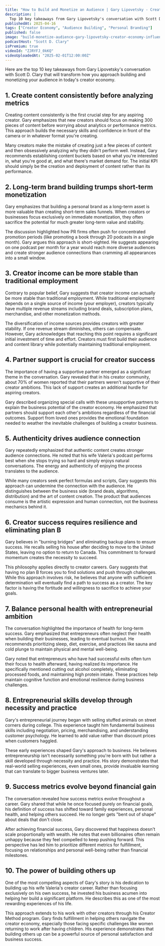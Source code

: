 ```yaml
---
title: "How to Build and Monetize an Audience | Gary Lipovetsky - Creator Economy & Influencer Expert"
description: |
  Top 10 key takeaways from Gary Lipovetsky's conversation with Scott D. Clary that will transform how you approach building and monetizing your audience in today's creator economy.
publishedAt: 2025-04-16
tags: ["Creator Economy", "Audience Building", "Personal Branding"]
published: false
image: "build-monetize-audience-gary-lipovetsky-creator-economy-influencer-expert.jpg"
podcastHost: "Scott D. Clary"
isPremium: true
videoId: "ZJRYFJ_0kKQ"
videoUploadedAt: "2025-02-01T12:00:00Z"
---
```



<PodcastSummaryPageLayout frontmatter={frontmatter}>

Here are the top 10 key takeaways from Gary Lipovetsky's conversation with Scott D. Clary that will transform how you approach building and monetizing your audience in today's creator economy.

## 1. Create content consistently before analyzing metrics

Creating content consistently is the first crucial step for any aspiring creator. Gary emphasizes that new creators should focus on making 300 pieces of content before worrying about analytics or performance metrics. This approach builds the necessary skills and confidence in front of the camera or in whatever format you're creating.

Many creators make the mistake of creating just a few pieces of content and then obsessively analyzing why they didn't perform well. Instead, Gary recommends establishing content buckets based on what you're interested in, what you're good at, and what there's market demand for. The initial KPI should simply be the creation and deployment of content rather than its performance.

## 2. Long-term brand building trumps short-term monetization

Gary emphasizes that building a personal brand as a long-term asset is more valuable than creating short-term sales funnels. When creators or businesses focus exclusively on immediate monetization, they often sacrifice the potential for much greater long-term value and stability.

The discussion highlighted how PR firms often push for concentrated promotion periods (like promoting a book through 20 podcasts in a single month). Gary argues this approach is short-sighted. He suggests appearing on one podcast per month for a year would reach more diverse audiences and create stronger audience connections than cramming all appearances into a small window.

## 3. Creator income can be more stable than traditional employment

Contrary to popular belief, Gary suggests that creator income can actually be more stable than traditional employment. While traditional employment depends on a single source of income (your employer), creators typically have multiple revenue streams including brand deals, subscription plans, merchandise, and other monetization methods.

The diversification of income sources provides creators with greater stability. If one revenue stream diminishes, others can compensate. However, Gary acknowledges that reaching this point requires a significant initial investment of time and effort. Creators must first build their audience and content library while potentially maintaining traditional employment.

## 4. Partner support is crucial for creator success

The importance of having a supportive partner emerged as a significant theme in the conversation. Gary revealed that in his creator community, about 70% of women reported that their partners weren't supportive of their creator ambitions. This lack of support creates an additional hurdle for aspiring creators.

Gary described organizing special calls with these unsupportive partners to explain the business potential of the creator economy. He emphasized that partners should support each other's ambitions regardless of the financial outcomes. Support from loved ones provides the emotional foundation needed to weather the inevitable challenges of building a creator business.

## 5. Authenticity drives audience connection

Gary repeatedly emphasized that authentic content creates stronger audience connections. He noted that his wife Valeria's podcast performs best when she stops trying so hard and simply enjoys natural conversations. The energy and authenticity of enjoying the process translates to the audience.

While many creators seek perfect formulas and scripts, Gary suggests this approach can undermine the connection with the audience. He distinguishes between the business side (brand deals, algorithms, distribution) and the art of content creation. The product that audiences consume is the artistic expression and human connection, not the business mechanics behind it.

## 6. Creator success requires resilience and eliminating plan B

Gary believes in "burning bridges" and eliminating backup plans to ensure success. He recalls selling his house after deciding to move to the United States, leaving no option to return to Canada. This commitment to forward momentum creates the necessity to succeed.

This philosophy applies directly to creator careers. Gary suggests that having no plan B forces you to find solutions and push through challenges. While this approach involves risk, he believes that anyone with sufficient determination will eventually find a path to success as a creator. The key factor is having the fortitude and willingness to sacrifice to achieve your goals.

## 7. Balance personal health with entrepreneurial ambition

The conversation highlighted the importance of health for long-term success. Gary emphasized that entrepreneurs often neglect their health when building their businesses, leading to eventual burnout. He recommends prioritizing sleep, diet, exercise, and practices like sauna and cold plunge to maintain physical and mental well-being.

Gary noted that entrepreneurs who have had successful exits often turn their focus to health afterward, having realized its importance. He specifically mentioned cutting out alcohol completely, eliminating processed foods, and maintaining high protein intake. These practices help maintain cognitive function and emotional resilience during business challenges.

## 8. Entrepreneurial skills develop through necessity and practice

Gary's entrepreneurial journey began with selling stuffed animals on street corners during college. This experience taught him fundamental business skills including negotiation, pricing, merchandising, and understanding customer psychology. He learned to add value rather than discount prices when customers haggled.

These early experiences shaped Gary's approach to business. He believes entrepreneurship isn't necessarily something you're born with but rather a skill developed through necessity and practice. His story demonstrates that real-world selling experiences, even small ones, provide invaluable learning that can translate to bigger business ventures later.

## 9. Success metrics evolve beyond financial gain

The conversation revealed how success metrics evolve throughout a career. Gary shared that while he once focused purely on financial goals, his definition of success has shifted toward family experiences, personal health, and helping others succeed. He no longer gets "bent out of shape" about deals that don't close.

After achieving financial success, Gary discovered that happiness doesn't scale proportionally with wealth. He notes that even billionaires often remain unhappy because they feel compelled to keep pushing forward. This perspective has led him to prioritize different metrics for fulfillment, focusing on relationships and personal well-being rather than financial milestones.

## 10. The power of building others up

One of the most compelling aspects of Gary's story is his dedication to building up his wife Valeria's creator career. Rather than focusing exclusively on his own success, he invested his business acumen into helping her build a significant platform. He describes this as one of the most rewarding experiences of his life.

This approach extends to his work with other creators through his Creator Method program. Gary finds fulfillment in helping others navigate the creator economy, especially those facing specific challenges like women returning to work after having children. His experience demonstrates that building others up can be a powerful source of personal satisfaction and business success.

</PodcastSummaryPageLayout>
